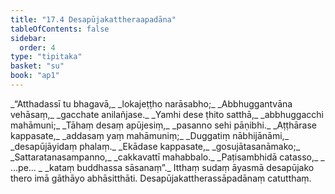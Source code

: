 ```yaml
---
title: "17.4 Desapūjakattheraapadāna"
tableOfContents: false
sidebar:
  order: 4
type: "tipitaka"
basket: "su"
book: "ap1"
---
```



<DynamicBreadcrumb />

<Division number="18" book="ap1" bookNo="20" page="202">

<Paragraph number="2456" type="verses" book="ap1">
_“Atthadassī tu bhagavā,_  
_lokajeṭṭho narāsabho;_  
_Abbhuggantvāna vehāsaṃ,_  
_gacchate anilañjase._  

</Paragraph>

</Division>
<Division number="19" book="ap1" bookNo="20" page="203">

<Paragraph number="2457" type="verses" book="ap1">
_Yamhi dese ṭhito satthā,_  
_abbhuggacchi mahāmuni;_  
_Tāhaṃ desaṃ apūjesiṃ,_  
_pasanno sehi pāṇibhi._  

</Paragraph>

</Division>
<Division number="20" book="ap1" bookNo="20" page="203">

<Paragraph number="2458" type="verses" book="ap1">
_Aṭṭhārase kappasate,_  
_addasaṃ yaṃ mahāmuniṃ;_  
_Duggatiṃ nābhijānāmi,_  
_desapūjāyidaṃ phalaṃ._  

</Paragraph>

</Division>
<Division number="21" book="ap1" bookNo="20" page="203">

<Paragraph number="2459" type="verses" book="ap1">
_Ekādase kappasate,_  
_gosujātasanāmako;_  
_Sattaratanasampanno,_  
_cakkavattī mahabbalo._  

</Paragraph>

</Division>
<Division number="22" book="ap1" bookNo="20" page="203">

<Paragraph number="2460" type="verses" book="ap1">
_Paṭisambhidā catasso,_  
_ …pe… _  
_kataṃ buddhassa sāsanaṃ”._  

</Paragraph>

<Paragraph number="2461" book="ap1">
Itthaṃ sudaṃ āyasmā desapūjako thero imā gāthāyo abhāsitthāti.

</Paragraph>
</Division>

<Paragraph number="2462" type="center" book="ap1">
Desapūjakattherassāpadānaṃ catutthaṃ.
</Paragraph>